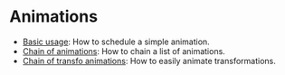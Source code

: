 # Animations

-   [Basic usage](#/articles/animation/basic): How to schedule a simple
    animation.
-   [Chain of animations](#/articles/animation/chain): How to chain a list of
    animations.
-   [Chain of transfo animations](#/articles/animation/transfo): How to easily
    animate transformations.
